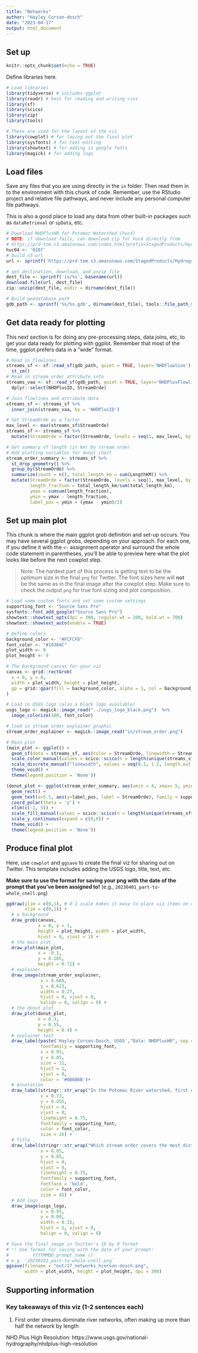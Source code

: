 ```yaml
---
title: "Networks"
author: "Hayley Corson-dosch"
date: "2023-04-17"
output: html_document
---
```


## Set up

```r
knitr::opts_chunk$set(echo = TRUE)

```



Define libraries here. 

```r
# Load libraries
library(tidyverse) # includes ggplot
library(readr) # best for reading and writing csvs
library(sf)
library(scico)
library(zip)
library(tools)

# These are used for the layout of the viz
library(cowplot) # for laying out the final plot
library(sysfonts) # for text editing
library(showtext) # for adding in google fonts
library(magick) # for adding logo
```



## Load files

Save any files that you are using directly in the `in` folder. Then read them in to the environment with this chunk of code. Remember, use the RStudio project and relative file pathways, and never include any personal computer file pathways.

This is also a good place to load any data from other built-in packages such as `dataRetrieval` or `spData`, etc.


```r
# Download NHDPlusHR for Potomac Watershed (huc4)
# NOTE: if download fails, can download zip for huc4 directly from 
# https://prd-tnm.s3.amazonaws.com/index.html?prefix=StagedProducts/Hydrography/NHDPlusHR/Beta/GDB/
huc04 <- '0207'
# build s3 url
url <- sprintf('https://prd-tnm.s3.amazonaws.com/StagedProducts/Hydrography/NHDPlusHR/Beta/GDB/NHDPLUS_H_%s_HU4_GDB.zip', huc04)

# set destination, download, and unzip file
dest_file <- sprintf('in/%s', basename(url))
download.file(url, dest_file)
zip::unzip(dest_file, exdir = dirname(dest_file))

# Build geodatabase path
gdb_path <- sprintf('%s/%s.gdb', dirname(dest_file), tools::file_path_sans_ext(basename(dest_file)))

```

## Get data ready for plotting
  
This next section is for doing any pre-processing steps, data joins, etc, to get your data ready for plotting with ggplot. Remember that most of the time, ggplot prefers data in a "wide" format.


```r
# Read in flowlines
streams_sf <- sf::read_sf(gdb_path, quiet = TRUE, layer='NHDFlowline') %>%
  st_zm()
# Read in stream order attribute info
streams_vaa <- sf::read_sf(gdb_path, quiet = TRUE, layer='NHDPlusFlowlineVAA') %>%
  dplyr::select(NHDPlusID, StreamOrde)

# Join flowlines and attribute data
streams_sf <- streams_sf %>%
  inner_join(streams_vaa, by = 'NHDPlusID')

# Set StreamOrde as a factor
max_level <- max(streams_sf$StreamOrde)
streams_sf <- streams_sf %>%
  mutate(StreamOrde = factor(StreamOrde, levels = seq(1, max_level, by = 1)))

# Get summary of length (in km) by stream order
# Add plotting variables for donut chart
stream_order_summary <- streams_sf %>%
  st_drop_geometry() %>%
  group_by(StreamOrde) %>%
  summarize(count = n(), total_length_km = sum(LengthKM)) %>%
  mutate(StreamOrde = factor(StreamOrde, levels = seq(1, max_level, by = 1)),
         length_fraction = total_length_km/sum(total_length_km),
         ymax = cumsum(length_fraction),
         ymin = ymax - length_fraction,
         label_pos = ymin + (ymax - ymin)/2)

```

## Set up main plot

This chunk is where the main ggplot grob definition and set-up occurs. You may have several ggplot grobs, depending on your approach. For each one, if you define it with the `<-` assignment operator and surround the whole code statement in parentheses, you'll be able to preview here what the plot looks like before the next cowplot step.

> Note: The hardest part of this process is getting text to be the optimum size in the final `png` for Twitter. The font sizes here will **not** be the same as in the final image after the cowplot step. Make sure to check the output `png` for true font sizing and plot composition. 

```r
# Load some custom fonts and set some custom settings
supporting_font <- "Source Sans Pro"
sysfonts::font_add_google("Source Sans Pro")
showtext::showtext_opts(dpi = 300, regular.wt = 200, bold.wt = 700)
showtext::showtext_auto(enable = TRUE)

# Define colors
background_color <- "#FCFCFD"
font_color <- "#10304C"
plot_width <- 9
plot_height <- 9

# The background canvas for your viz
canvas <- grid::rectGrob(
  x = 0, y = 0, 
  width = plot_width, height = plot_height,
  gp = grid::gpar(fill = background_color, alpha = 1, col = background_color)
)

# Load in USGS logo (also a black logo available)
usgs_logo <- magick::image_read("../usgs_logo_black.png")  %>%
  image_colorize(100, font_color)

# load in stream order explainer graphic
stream_order_explainer <- magick::image_read("in/stream_order.png")
```

```r
# Main plot
(main_plot <- ggplot() +
  geom_sf(data = streams_sf, aes(color = StreamOrde, linewidth = StreamOrde), lineend = "round") +
  scale_color_manual(values = scico::scico(n = length(unique(streams_sf$StreamOrde)), direction = -1, begin = 0.2, end = 0.8, palette = 'oslo')) +
  scale_discrete_manual("linewidth", values = seq(0.1, 1.2, length.out = length(unique(streams_sf$StreamOrde)))) +
  theme_void() +
  theme(legend.position = 'None'))
```

```r
(donut_plot <- ggplot(stream_order_summary, aes(xmin = 4, xmax= 5, ymin= ymin, ymax= ymax, fill = StreamOrde)) +
  geom_rect() +
  geom_text(x=5.5, aes(y=label_pos, label = StreamOrde), family = supporting_font, color = font_color, size = 4.5) +
  coord_polar(theta = 'y') +
  xlim(c(-1, 5)) +
  scale_fill_manual(values = scico::scico(n = length(unique(streams_sf$StreamOrde)), direction = -1, begin = 0.2, end = 0.8, palette = 'oslo')) +
  scale_y_continuous(expand = c(0,0)) +
  theme_void() +
  theme(legend.position = 'None'))
```

## Produce final plot

Here, use `cowplot` and `ggsave` to create the final viz for sharing out on Twitter. This template includes adding the USGS logo, title, text, etc.

**Make sure to use the format for saving your png with the date of the prompt that you've been assigned to!** (e.g., `20230401_part-to-whole_cnell.png`)

```r
ggdraw(ylim = c(0,1), # 0-1 scale makes it easy to place viz items on canvas
       xlim = c(0,1)) +
  # a background
  draw_grob(canvas,
            x = 0, y = 1,
            height = plot_height, width = plot_width,
            hjust = 0, vjust = 1) +
  # the main plot
  draw_plot(main_plot,
            x = -0.1,
            y = 0.285,
            height = 0.72) +
  # explainer
  draw_image(stream_order_explainer,
             x = 0.668,
             y = 0.623,
             width = 0.27,
             hjust = 0, vjust = 0,
             halign = 0, valign = 0) +
  # the donut plot
  draw_plot(donut_plot,
            x = 0.3,
            y = 0.55,
            height = 0.4) +
  # explainer text
  draw_label(paste('Hayley Corson-Dosch, USGS',"Data: NHDPlusHR", sep = '\n'),
             fontfamily = supporting_font,
             x = 0.95,
             y = 0.05,
             size = 11,
             hjust = 1,
             vjust = 0,
             color = '#6B6B6B')+
  # Annotation
  draw_label(stringr::str_wrap("In the Potomac River watershed, first order streams make up 57% of the network, by length", 20),
             x = 0.73,
             y = 0.455,
             hjust = 0,
             vjust = 0,
             lineheight = 0.75,
             fontfamily = supporting_font,
             color = font_color,
             size = 16) +
  # Title
  draw_label(stringr::str_wrap("Which stream order covers the most distance in this watershed?",20),
             x = 0.05,
             y = 0.05,
             hjust = 0,
             vjust = 0,
             lineheight = 0.75,
             fontfamily = supporting_font,
             fontface = 'bold',
             color = font_color,
             size = 45) +
  # Add logo
  draw_image(usgs_logo,
             x = 0.95,
             y = 0.09,
             width = 0.15,
             hjust = 1, vjust = 0,
             halign = 0, valign = 0)

# Save the final image in Twitter's 16 by 9 format
# !! Use format for saving with the date of your prompt: 
#         YYYYMMDD_prompt_name ()
# e.g. `20230101_part-to-whole-cnell.png`
ggsave(filename = "out/17_networks_hcorson-dosch.png", 
       width = plot_width, height = plot_height, dpi = 300)
```

## Supporting information

### Key takeaways of this viz (1-2 sentences each)

1. First order streams dominate river networks, often making up more than half the network by length


NHD Plus High Resolution: https://www.usgs.gov/national-hydrography/nhdplus-high-resolution

